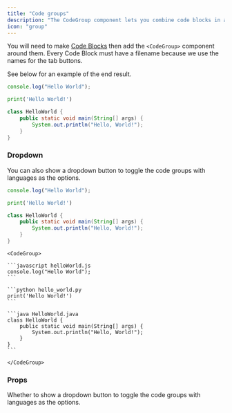 ```yaml
---
title: "Code groups"
description: "The CodeGroup component lets you combine code blocks in a display separated by tabs"
icon: "group"
---
```


You will need to make [Code Blocks](/code) then add the `<CodeGroup>` component around them. Every Code Block must have a filename because we use the names for the tab buttons.

See below for an example of the end result.

<CodeGroup>

```javascript helloWorld.js
console.log("Hello World");
```

```python hello_world.py
print('Hello World!')
```

```java HelloWorld.java
class HelloWorld {
    public static void main(String[] args) {
        System.out.println("Hello, World!");
    }
}
```

</CodeGroup>

### Dropdown

You can also show a dropdown button to toggle the code groups with languages as the options.

<CodeGroup dropdown>

```javascript helloWorld.js
console.log("Hello World");
```

```python hello_world.py
print('Hello World!')
```

```java HelloWorld.java
class HelloWorld {
    public static void main(String[] args) {
        System.out.println("Hello, World!");
    }
}
```

</CodeGroup>



<RequestExample>

````mdx Code Group Example
<CodeGroup>

```javascript helloWorld.js
console.log("Hello World");
```

```python hello_world.py
print('Hello World!')
```

```java HelloWorld.java
class HelloWorld {
    public static void main(String[] args) {
        System.out.println("Hello, World!");
    }
}
```

</CodeGroup>
````

</RequestExample>

### Props

<ResponseField name="dropdown" type="boolean">
  Whether to show a dropdown button to toggle the code groups with languages as the options.
</ResponseField>

